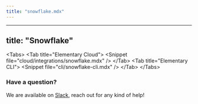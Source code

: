 ```yaml
---
title: "snowflake.mdx"
---
```


---
title: "Snowflake"
---

&lt;Tabs&gt;
  &lt;Tab title="Elementary Cloud"&gt;
    &lt;Snippet file="cloud/integrations/snowflake.mdx" /&gt;
  &lt;/Tab&gt;
  &lt;Tab title="Elementary CLI"&gt;
    &lt;Snippet file="cli/snowflake-cli.mdx" /&gt;
  &lt;/Tab&gt;
&lt;/Tabs&gt;

### Have a question?

We are available
on [Slack](https://elementary-data.com/community), reach out
for any kind of help!
